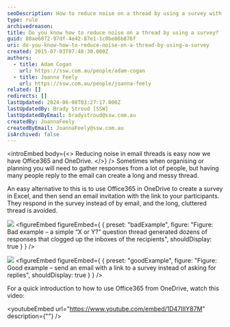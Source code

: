 ```yaml
---
seoDescription: How to reduce noise on a thread by using a survey with Office365 and OneDrive.
type: rule
archivedreason:
title: Do you know how to reduce noise on a thread by using a survey?
guid: 80ae6072-97df-4e42-87e1-1c0be86b876f
uri: do-you-know-how-to-reduce-noise-on-a-thread-by-using-a-survey
created: 2015-07-03T07:48:30.000Z
authors:
  - title: Adam Cogan
    url: https://ssw.com.au/people/adam-cogan
  - title: Joanna Feely
    url: https://ssw.com.au/people/joanna-feely
related: []
redirects: []
lastUpdated: 2024-06-08T03:27:17.000Z
lastUpdatedBy: Brady Stroud [SSW]
lastUpdatedByEmail: bradystroud@ssw.com.au
createdBy: JoannaFeely
createdByEmail: JoannaFeely@ssw.com.au
isArchived: false
---
```


<introEmbed
  body={<>
Reducing noise in email threads is easy now we have Office365 and OneDrive.
  </>}
/>
Sometimes when organising or planning you will need to gather responses from a lot of people, but having many people reply to the email can create a long and messy thread.

An easy alternative to this is to use Office365 in OneDrive to create a survey in Excel, and then send an email invitation with the link to your participants. They respond in the survey instead of by email, and the long, cluttered thread is avoided.

![](/uploads/rules/do-you-know-how-to-reduce-noise-on-a-thread-by-using-a-survey/Bad-Example-too-many-emails.png)
<figureEmbed figureEmbed={ {
  preset: "badExample",
  figure: "Figure: Bad example – a simple “X or Y?” question thread generated dozens of responses that clogged up the inboxes of the recipients",
  shouldDisplay: true
} } />


![](/uploads/rules/do-you-know-how-to-reduce-noise-on-a-thread-by-using-a-survey/Good-Example-Invite-to-Survey.png)
<figureEmbed figureEmbed={ {
  preset: "goodExample",
  figure: "Figure: Good example – send an email with a link to a survey instead of asking for replies",
  shouldDisplay: true
} } />


For a quick introduction to how to use Office365 from OneDrive, watch this video:


<youtubeEmbed url="https://www.youtube.com/embed/1D47IIIY87M" description={""} />
